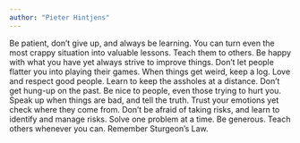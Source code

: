```yaml
---
author: "Pieter Hintjens"
---
```


Be patient, don’t give up, and always be learning. You can turn even the most crappy situation into valuable lessons. Teach them to others. Be happy with what you have yet always strive to improve things. Don’t let people flatter you into playing their games. When things get weird, keep a log. Love and respect good people. Learn to keep the assholes at a distance. Don’t get hung-up on the past. Be nice to people, even those trying to hurt you. Speak up when things are bad, and tell the truth. Trust your emotions yet check where they come from. Don’t be afraid of taking risks, and learn to identify and manage risks. Solve one problem at a time. Be generous. Teach others whenever you can. Remember Sturgeon’s Law.
